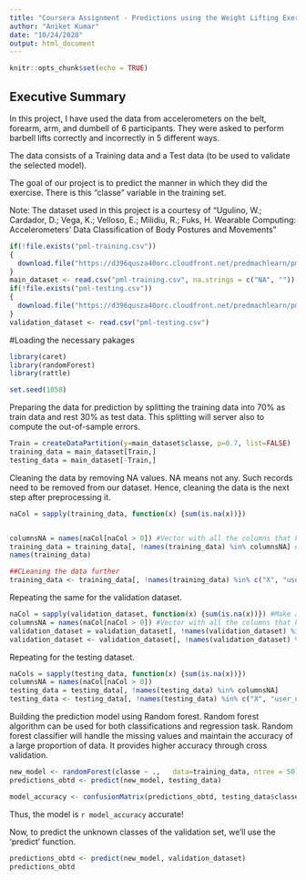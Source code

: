 ---
title: "Coursera Assignment - Predictions using the Weight Lifting Exercises Dataset"
author: "Aniket Kumar"
date: "10/24/2020"
output: html_document
---

```{r setup, include=FALSE}
knitr::opts_chunk$set(echo = TRUE)
```

## Executive Summary

In this project, I have used the data from accelerometers on the belt, forearm, arm, and dumbell of 6 participants. They were asked to perform barbell lifts correctly and incorrectly in 5 different ways.

The data consists of a Training data and a Test data (to be used to validate the selected model).

The goal of our project is to predict the manner in which they did the exercise. There is this “classe” variable in the training set.

Note: The dataset used in this project is a courtesy of “Ugulino, W.; Cardador, D.; Vega, K.; Velloso, E.; Milidiu, R.; Fuks, H. Wearable Computing: Accelerometers’ Data Classification of Body Postures and Movements”

```{r, echo = FALSE}
if(!file.exists("pml-training.csv"))
{
  download.file("https://d396qusza40orc.cloudfront.net/predmachlearn/pml-training.csv", "pml-training.csv", method = 'curl')
}
main_dataset <- read.csv("pml-training.csv", na.strings = c("NA", ""))
if(!file.exists("pml-testing.csv"))
{
  download.file("https://d396qusza40orc.cloudfront.net/predmachlearn/pml-testing.csv", "pml-testing.csv", method = 'curl')
}
validation_dataset <- read.csv("pml-testing.csv")
```

#Loading the necessary pakages
```{r}
library(caret)
library(randomForest)
library(rattle)

```

```{r}
set.seed(1058)
```

Preparing the data for prediction by splitting the training data into 70% as train data and rest 30% as test data. This splitting will server also to compute the out-of-sample errors.

```{r}
Train = createDataPartition(y=main_dataset$classe, p=0.7, list=FALSE)
training_data = main_dataset[Train,]
testing_data = main_dataset[-Train,]
```

Cleaning the data by removing NA values. NA means not any. Such records need to be removed from our dataset. Hence, cleaning the data is the next step after preprocessing it.

```{r}
naCol = sapply(training_data, function(x) {sum(is.na(x))}) 


columnsNA = names(naCol[naCol > 0]) #Vector with all the columns that has NA values
training_data = training_data[, !names(training_data) %in% columnsNA] #Remove those columns from the training set
names(training_data)

##CLeaning the data further
training_data <- training_data[, !names(training_data) %in% c("X", "user_name", "raw_timestamp_part_1", "raw_timestamp_part_2", "cvtd_timestamp", "new_window", "num_window")]
```

Repeating the same for the validation dataset.

```{r}
naCol = sapply(validation_dataset, function(x) {sum(is.na(x))}) #Make a vector of all the columns and the number of NA entries
columnsNA = names(naCol[naCol > 0]) #Vector with all the columns that has NA values
validation_dataset = validation_dataset[, !names(validation_dataset) %in% columnsNA] #Remove those columns from the training set.
validation_dataset <- validation_dataset[, !names(validation_dataset) %in% c("X", "user_name", "raw_timestamp_part_1", "raw_timestamp_part_2", "cvtd_timestamp", "new_window", "num_window")]
```

Repeating for the testing dataset.

```{r}
naCols = sapply(testing_data, function(x) {sum(is.na(x))}) 
columnsNA = names(naCol[naCol > 0])
testing_data = testing_data[, !names(testing_data) %in% columnsNA] 
testing_data <- testing_data[, !names(testing_data) %in% c("X", "user_name", "raw_timestamp_part_1", "raw_timestamp_part_2", "cvtd_timestamp", "new_window", "num_window")]
```

Building the prediction model using Random forest.
Random forest algorithm can be used for both classifications and regression task. Random forest classifier will handle the missing values and maintain the accuracy of a large proportion of data. It provides higher accuracy through cross validation. 


```{r acc}
new_model <- randomForest(classe ~ .,   data=training_data, ntree = 50)
predictions_obtd <- predict(new_model, testing_data)

model_accuracy <- confusionMatrix(predictions_obtd, testing_data$classe)$overall[[1]]
```

Thus, the model is `r model_accuracy` accurate!

Now, to predict the unknown classes of the validation set, we'll use the 'predict' function.

```{r}
predictions_obtd <- predict(new_model, validation_dataset)
predictions_obtd
```